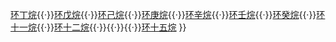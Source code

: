 {{Navbox
| name = 环烷烃
| title = [[环烷烃]]
| listclass = hlist

| list1 = [[环丙烷]]{{·}}[[环丁烷]]{{·}}[[环戊烷]]{{·}}[[环己烷]]{{·}}[[环庚烷]]{{·}}[[环辛烷]]{{·}}[[环壬烷]]{{·}}[[环癸烷]]{{·}}[[环十一烷]]{{·}}[[环十二烷]]{{·}}{{le|环十三烷|cyclotridecane}}{{·}}{{le|环十四烷|cyclotetradecane}}{{·}}[[环十五烷]]
}}<noinclude>

[[Category:有机化学导航模板|{{PAGENAME}}]]

</noinclude>